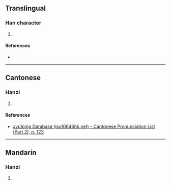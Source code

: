 {{character info/new}}
==Translingual==

===Han character===
{{Han char|rn=72|rad=日|as=11|sn=15|four=64034|canj=ATAK|ids=⿰日莫}}

# {{defn|Han|sort=日11}}

====References====
* {{Han ref|kx=0499.220|dkj=14129|dj=0868.280|hdz=21532.110|uh=66AF|ud=26287|bh=E5C9|bd=58825}}

----

==Cantonese==

===Hanzi===
{{yue-hanzi|jyut=[[mok6]]|y=mok6}}

# {{defn|lang=yue|sort=日11}}

====References====
* [http://www.iso10646hk.net/jp/document/download.jsp Jyutping Database (iso10646hk.net) - Cantonese Pronunciation List (Part 2), p. 123]

----

==Mandarin==

===Hanzi===
{{cmn-hanzi|pin=[[mò]] ([[mo4]])|wg=mo<sup>4</sup>}}

# {{defn|lang=cmn|sort=日11}}